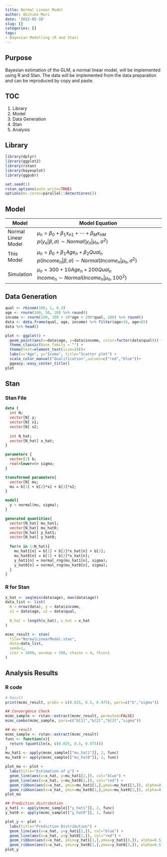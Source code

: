 ```yaml
---
title: Normal Linear Model
author: Akihiko Mori
date: '2022-05-18'
slug: []
categories: []
tags: 
- Bayesian Modelling (R and Stan)
---
```

## Purpose
Bayesian estimation of the GLM, a normal linear model, will be implemented using R and Stan.
The data will be implemented from the data preparation and can be reproduced by copy and paste.

## TOC
1. Library
2. Model
3. Data Generation
4. Stan
5. Analysis

## Library
```r
library(dplyr)
library(ggplot2)
library(rstan)
library(bayesplot)
library(ggpubr)

set.seed(1)
rstan_options(auto_write=TRUE)
options(mc.cores=parallel::detectCores())
```

## Model
| Model | Model Equation |
|-------|----------------------------------|
| Normal Linear Model | $\mu_n=\beta_0+\beta_1x_{n1}+\cdots +\beta_{M}x_{nM}$ <br />$p(y_n | \beta,\sigma) \sim Normal(y_n|\mu_n,\sigma^2)$<br /> |
| This Model          | $\mu_n=\beta_0+\beta_1Age_n+\beta_2Qual_n$ <br />$p(Income_n | \beta,\sigma) \sim Normal(Income_n | \mu_n,\sigma^2)$<br />   |
| Simulation          |$\mu_n=300+10Age_n+200Qual_n$ <br />$Income_n \sim Normal(Income_n | \mu_n,100^2)$<br /> |

## Data Generation
```r
qual <- rbinom(100, 1, 0.3)
age <- rnorm(100, 50, 20) %>% round()
income <- rnorm(100, 300 + 10*age + 200*qual, 100) %>% round()
data <- data.frame(qual, age, income) %>% filter(age>18, age<65)
data %>% head()

plot <- ggplot() +
  geom_point(aes(x=data$age, y=data$income, color=factor(data$qual))) + 
  theme_classic(base_family = "") +
  theme(text=element_text(size=20))+
  labs(x="Age", y="Icome", title="Scatter plot") +
  scale_color_manual("Qualification",values=c("red","blue"))+
  ggeasy::easy_center_title()
plot
```

## Stan
### Stan File
```stan
data {
  int N;
  vector[N] y;
  vector[N] x1;
  vector[N] x2;
  
  int N_hat;
  vector[N_hat] x_hat;
}

parameters {
  vector[3] b;
  real<lower=0> sigma;
}

transformed parameters{
  vector[N] mu;
  mu = b[1] + b[2]*x1 + b[3]*x2;
}

model{
  y ~ normal(mu, sigma);
}

generated quantities{
  vector[N_hat] mu_hat1;
  vector[N_hat] mu_hat0;
  vector[N_hat] y_hat1;
  vector[N_hat] y_hat0;
  
  for(n in 1:N_hat){
    mu_hat1[n] = b[1] + b[2]*x_hat[n] + b[3];
    mu_hat0[n] = b[1] + b[2]*x_hat[n];
    y_hat1[n] = normal_rng(mu_hat1[n], sigma);
    y_hat0[n] = normal_rng(mu_hat0[n], sigma);
  }
}
```


### R for Stan
```r
x_hat <- seq(min(data$age), max(data$age))
data_list <- list(
  N = nrow(data), y = data$income,
  x1 = data$age, x2 = data$qual,
  
  N_hat = length(x_hat), x_hat = x_hat
)

mcmc_result <- stan(
  file="NormalLinearModel.stan",
  data=data_list,
  seed=1,
  iter = 1000, warmup = 200, chains = 4, thin=1
)
```

## Analysis Results
### R code
```r
# Result
print(mcmc_result, probs = c(0.025, 0.5, 0.975), pars=c("b","sigma"))

## Convergence Check
mcmc_sample <- rstan::extract(mcmc_result, permuted=FALSE)
mcmc_combo(mcmc_sample, pars=c("b[1]","b[2]","b[3]","sigma"))

## mu result
mcmc_sample <- rstan::extract(mcmc_result)
func <- function(x){
  return (quantile(x, c(0.025, 0.5, 0.975)))
}
mu_hat1 <- apply(mcmc_sample[["mu_hat1"]], 2, func)
mu_hat0 <- apply(mcmc_sample[["mu_hat0"]], 2, func)

plot_mu <- plot + 
  labs(title="Estimation of μ") +
  geom_line(aes(x=x_hat, y=mu_hat1[2,]), col="blue") + 
  geom_line(aes(x=x_hat, y=mu_hat0[2,]), col="red") +
  geom_ribbon(aes(x=x_hat, ymin=mu_hat1[1,],ymax=mu_hat1[3,]), alpha=0.5, fill="gray", col="blue")+
  geom_ribbon(aes(x=x_hat, ymin=mu_hat0[1,],ymax=mu_hat0[3,]), alpha=0.5, fill="gray", col="red")
plot_mu

## Prediction distribution
y_hat1 <- apply(mcmc_sample[["y_hat1"]], 2, func)
y_hat0 <- apply(mcmc_sample[["y_hat0"]], 2, func)

plot_y <- plot +
  labs(title="Prediction Distribution") +
  geom_line(aes(x=x_hat, y=y_hat1[2,]), col="blue") + 
  geom_line(aes(x=x_hat, y=y_hat0[2,]), col="red") +
  geom_ribbon(aes(x=x_hat, ymin=y_hat1[1,],ymax=y_hat1[3,]), alpha=0.5, fill="gray", col="blue")+
  geom_ribbon(aes(x=x_hat, ymin=y_hat0[1,],ymax=y_hat0[3,]), alpha=0.5, fill="gray", col="red")
plot_y
```

